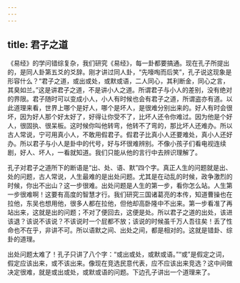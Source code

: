 ```yaml
---
---
---
```

title: 君子之道
---




《易经》的学问错综复杂，我们研究《易经》，每一卦都要搞通。现在孔子所提出的，是同人卦第五爻的爻辞。刚才讲过同人卦，“先嚎啕而后笑”，孔子说这现象是形容什么？“君子之道，或出或处，或默或语，二人同心，其利断金，同心之言，其臭如兰。”这是讲君子之道，不是讲小人之道。所谓君子与小人的差别，没有绝对的界限。君子随时可以变成小人，小人有时候也会有君子之道，所谓盗亦有道。以此道理来看，世界上哪个是好人，哪个是坏人，是很难分别出来的。好人有时会很坏，因为好人那个好太好了，好得让你受不了，比坏人还令你难过。因为他是个好人，很固执、很呆板。这时候你叫他转弯，他转不了弯的，那比坏人还难办。所以古人常说，宁可用真小人，不敢用假君子。假君子比真小人还要难处，真小人还好办。所以君子与小人是卦中的代号，好与坏很难辨别。不像小孩子们看电视连续剧，好人、坏人，一看就知道。我们只能从他的言行中去辨识理解了。

孔子对君子之道所下的断语是“出、处、语、默”四个字。真正人生的问题就是出、处的问题，古人常说，人生最难的是出处问题。尤其是在动乱的时候，政争激烈的时候，你出不出山？这一步很难。出处问题是人生的第一步，看你怎么站。人生第一步很难啊！这要有高度的智慧才行。我们研究三国诸葛亮的本传，知道曹操也在拉他，东吴也想用他，很多人都在拉他，但他却高卧隆中不出来。第一步看准了再站出来，这就是出的问题；不对了便回去，这便是处。所以君子之道的出处，该进该退？该说不该说？不该说时一个屁都不放；该说的时候虽千万人吾往矣！丢了性命也不在乎，非讲不可。所以语默之间、出处之间，都是相对的。这就是错卦、综卦的道理。

出处问题太难了！孔子只讲了八个字：“或出或处，或默或语。”“或”是假定之词，假定应该出来，或不该出来。像现在竞选民意代表，应不应该出来竞选？这中间做决定很难，就是或出或处，或默或语的问题。下边孔子讲出一个道理来了。